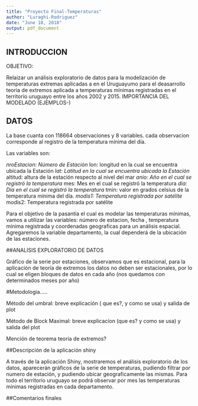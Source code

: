 ```yaml
---
title: "Proyecto Final-Temperaturas"
author: "Luraghi-Rodriguez"
date: "June 18, 2018"
output: pdf_document
---
```




## INTRODUCCION

OBJETIVO:

Relaizar un análisis exploratorio de datos para la modelización de temperaturas extremas aplicadas a  en el Uruguayumo para el deasarrollo  teoria de extremos aplicada a temperaturas mínimas registradas en el territorio uruguayo entre los años 2002 y 2015.
IMPORTANCIA DEL MODELADO (EJEMPLOS-)


## DATOS
La base cuanta con 118664 observaciones y 8 variables. cada observacion corresponde al registro  de la temperatura mínima del día.

Las variables son:

*nroEstacion: Número de Estación
*lon: longitud en la cual se encuentra ubicada la Estación
*lat: Latitud en la cual se encuentra ubicada la Estación
*altitud: altura de la estación respecto al nivel del mar 
*anio: Año en el cual se registró la temperatura
*mes: Mes en el cual se registró la temperatura
*dia: Día en el cual se registró la temperatura
*tmin: valor en grados celsius de la temperatura mínima del día.
*modis1: Temperatura registrada por satélite
*modis2: Temperatura registrada por satélite

Para el objetivo de la pasantía el cual es modelar las temperaturas mínimas, vamos a utilizar las variables: número de estacion, fecha , temperatura mínima registrada y coordenadas geograficas para un análisis espacial. Agregaremos la variable departamento, la cual dependerá de la ubicación de las estaciones.




##ANALISIS EXPLORATORIO DE DATOS


Gráfico de la serie por estaciones, observamos que es estacional, para la aplicación de teoría de extremos los datos no deben ser estacionales, por lo cual se eligen bloques de datos en cada año (nos quedamos con determinados meses por año)




#Metodologia.....


Método del umbral: breve explicación ( que es?, y como se usa) y salida de plot

Método de Block Maximal: breve explicacíon (que es? y como se usa) y salida del plot


Mención de teorema teoria de extremos?



##Descripción de la aplicación shiny

A través de la aplicación Shiny, mostraremos el análisis exploratorio de los datos, aparecerán gráficos de la serie de temperaturas, pudiendo filtrar por numero de estación, y pudiendo ubicar geograficamente las mismas. Para todo el territorio uruguayo se podrá observar por mes las temperaturas mínimas registradas en cada departamento.









##Comentarios finales